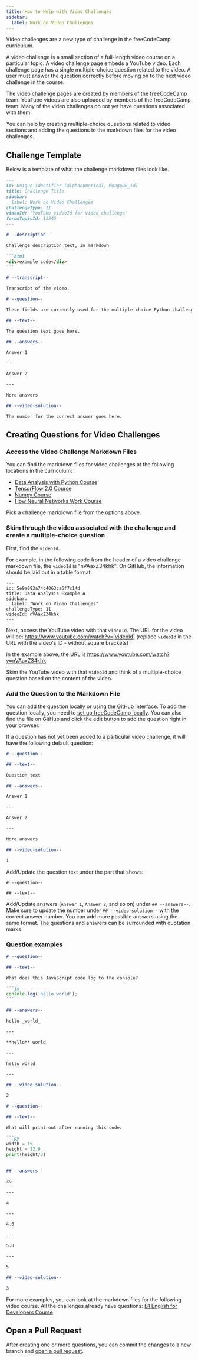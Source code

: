 ```yaml
---
title: How to Help with Video Challenges
sidebar:
  label: Work on Video Challenges
---
```


Video challenges are a new type of challenge in the freeCodeCamp curriculum.

A video challenge is a small section of a full-length video course on a particular topic. A video challenge page embeds a YouTube video. Each challenge page has a single multiple-choice question related to the video. A user must answer the question correctly before moving on to the next video challenge in the course.

The video challenge pages are created by members of the freeCodeCamp team. YouTube videos are also uploaded by members of the freeCodeCamp team. Many of the video challenges do not yet have questions associated with them.

You can help by creating multiple-choice questions related to video sections and adding the questions to the markdown files for the video challenges.

## Challenge Template

Below is a template of what the challenge markdown files look like.

````md
---
id: Unique identifier (alphanumerical, MongoDB_id)
title: Challenge Title
sidebar:
  label: Work on Video Challenges
challengeType: 11
videoId: 'YouTube videoId for video challenge'
forumTopicId: 12345
---

# --description--

Challenge description text, in markdown

```html
<div>example code</div>
```

# --transcript--

Transcript of the video.

# --question--

These fields are currently used for the multiple-choice Python challenges.

## --text--

The question text goes here.

## --answers--

Answer 1

---

Answer 2

---

More answers

## --video-solution--

The number for the correct answer goes here.
````

## Creating Questions for Video Challenges

### Access the Video Challenge Markdown Files

You can find the markdown files for video challenges at the following locations in the curriculum:

- [Data Analysis with Python Course](https://github.com/freeCodeCamp/freeCodeCamp/tree/main/curriculum/challenges/english/08-data-analysis-with-python/data-analysis-with-python-course)
- [TensorFlow 2.0 Course](https://github.com/freeCodeCamp/freeCodeCamp/tree/main/curriculum/challenges/english/11-machine-learning-with-python/tensorflow)
- [Numpy Course](https://github.com/freeCodeCamp/freeCodeCamp/tree/main/curriculum/challenges/english/08-data-analysis-with-python/numpy)
- [How Neural Networks Work Course](https://github.com/freeCodeCamp/freeCodeCamp/tree/main/curriculum/challenges/english/11-machine-learning-with-python/how-neural-networks-work)

Pick a challenge markdown file from the options above.

### Skim through the video associated with the challenge and create a multiple-choice question

First, find the `videoId`.

For example, in the following code from the header of a video challenge markdown file, the `videoId` is "nVAaxZ34khk". On GitHub, the information should be laid out in a table format.

```
---
id: 5e9a093a74c4063ca6f7c14d
title: Data Analysis Example A
sidebar:
  label: "Work on Video Challenges"
challengeType: 11
videoId: nVAaxZ34khk
---
```

Next, access the YouTube video with that `videoId`. The URL for the video will be:
https://www.youtube.com/watch?v=[videoId] (replace `videoId` in the URL with the video's ID - without square brackets)

In the example above, the URL is https://www.youtube.com/watch?v=nVAaxZ34khk

Skim the YouTube video with that `videoId` and think of a multiple-choice question based on the content of the video.

### Add the Question to the Markdown File

You can add the question locally or using the GitHub interface. To add the question locally, you need to [set up freeCodeCamp locally](/how-to-setup-freecodecamp-locally/). You can also find the file on GitHub and click the edit button to add the question right in your browser.

If a question has not yet been added to a particular video challenge, it will have the following default question:

```md
# --question--

## --text--

Question text

## --answers--

Answer 1

---

Answer 2

---

More answers

## --video-solution--

1
```

Add/Update the question text under the part that shows:

```
# --question--

## --text--
```

Add/Update answers (`Answer 1`, `Answer 2`, and so on) under `## --answers--`. Make sure to update the number under `## --video-solution--` with the correct answer number. You can add more possible answers using the same format. The questions and answers can be surrounded with quotation marks.

### Question examples

````md
# --question--

## --text--

What does this JavaScript code log to the console?

```js
console.log('hello world');
```

## --answers--

hello _world_

---

**hello** world

---

hello world

---

## --video-solution--

3
````

````md
# --question--

## --text--

What will print out after running this code:

```py
width = 15
height = 12.0
print(height/3)
```

## --answers--

39

---

4

---

4.0

---

5.0

---

5

## --video-solution--

3
````

For more examples, you can look at the markdown files for the following video course. All the challenges already have questions: [B1 English for Developers Course](https://github.com/freeCodeCamp/freeCodeCamp/blob/0d2268981ceee8accb81bf220dff4124598ccab1/curriculum/challenges/english/24-b1-english-for-developers/learn-how-to-use-modal-verbs/67d7fe955eef0f8200c1a719.md?plain=1#L3)

## Open a Pull Request

After creating one or more questions, you can commit the changes to a new branch and [open a pull request](/how-to-open-a-pull-request/).
